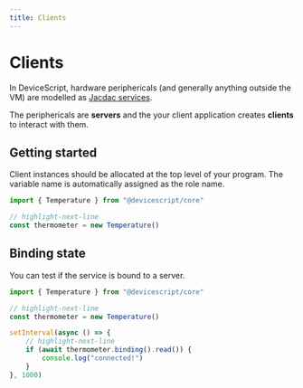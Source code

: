 ```yaml
---
title: Clients
---
```


# Clients

In DeviceScript, hardware periphericals (and generally anything outside the VM) are modelled
as [Jacdac services](https://microsoft.github.io/jacdac-docs/services/).

The periphericals are **servers** and the your client application creates **clients** to interact with them.

## Getting started

Client instances should be allocated at the top level of your program.
The variable name is automatically assigned as the role name.

```ts
import { Temperature } from "@devicescript/core"

// highlight-next-line
const thermometer = new Temperature()
```

## Binding state

You can test if the service is bound to a server.

```ts
import { Temperature } from "@devicescript/core"

// highlight-next-line
const thermometer = new Temperature()

setInterval(async () => {
    // highlight-next-line
    if (await thermometer.binding().read()) {
        console.log("connected!")
    }
}, 1000)
```

